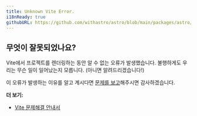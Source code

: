 ```yaml
---
title: Unknown Vite Error.
i18nReady: true
githubURL: https://github.com/withastro/astro/blob/main/packages/astro/src/core/errors/errors-data.ts
---
```


## 무엇이 잘못되었나요?

Vite에서 프로젝트를 렌더링하는 동안 알 수 없는 오류가 발생했습니다. 불행하게도 우리는 무슨 일이 일어났는지 모릅니다. (아니면 알려드리겠습니다!)

이 오류가 발생하는 이유를 알고 계시다면 [문제를 보고](https://astro.build/issues/)해주시면 감사하겠습니다.

**더 보기:**

-  [Vite 문제해결 안내서](https://ko.vite.dev/guide/troubleshooting.html)


